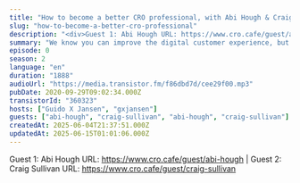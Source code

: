 ```yaml
---
title: "How to become a better CRO professional, with Abi Hough & Craig Sullivan"
slug: "how-to-become-a-better-cro-professional"
description: "<div>Guest 1: Abi Hough URL: https://www.cro.cafe/guest/abi-hough | Guest 2: Craig Sullivan URL: https://www.cro.cafe/guest/craig-sullivan&nbsp;</div>"
summary: "We know you can improve the digital customer experience, but how do you improve yourself? Abi & Craig show to keep learning & developing as a CRO professional"
episode: 0
season: 2
language: "en"
duration: "1888"
audioUrl: "https://media.transistor.fm/f86dbd7d/cee29f00.mp3"
pubDate: 2020-09-29T09:02:34.000Z
transistorId: "360323"
hosts: ["Guido X Jansen", "gxjansen"]
guests: ["abi-hough", "craig-sullivan", "abi-hough", "craig-sullivan"]
createdAt: 2025-06-04T21:37:51.000Z
updatedAt: 2025-06-15T01:01:06.000Z
---
```


Guest 1: Abi Hough URL: https://www.cro.cafe/guest/abi-hough | Guest 2: Craig Sullivan URL: https://www.cro.cafe/guest/craig-sullivan

